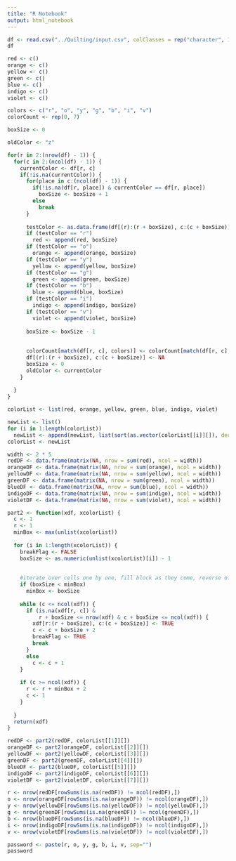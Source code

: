 ```yaml
---
title: "R Notebook"
output: html_notebook
---
```


```r
df <- read.csv("../Quilting/input.csv", colClasses = rep("character", 10), header = FALSE)
df
```

```r
red <- c()
orange <- c()
yellow <- c()
green <- c()
blue <- c()
indigo <- c()
violet <- c()

colors <- c("r", "o", "y", "g", "b", "i", "v")
colorCount <- rep(0, 7)

boxSize <- 0

oldColor <- "z"

for(r in 2:(nrow(df) - 1)) {
  for(c in 2:(ncol(df) - 1)) {
    currentColor <- df[r, c]
    if(!is.na(currentColor)) {
      for(place in c:(ncol(df) - 1)) {
        if(!is.na(df[r, place]) & currentColor == df[r, place])
          boxSize <- boxSize + 1
        else
          break
      }
      
      testColor <- as.data.frame(df[(r):(r + boxSize), c:(c + boxSize)])[1, 1]
      if (testColor == "r")
        red <- append(red, boxSize)
      if (testColor == "o")
        orange <- append(orange, boxSize)
      if (testColor == "y")
        yellow <- append(yellow, boxSize)
      if (testColor == "g")
        green <- append(green, boxSize)
      if (testColor == "b")
        blue <- append(blue, boxSize)
      if (testColor == "i")
        indigo <- append(indigo, boxSize)
      if (testColor == "v")
        violet <- append(violet, boxSize)
      
      boxSize <- boxSize - 1
      
      
      colorCount[match(df[r, c], colors)] <- colorCount[match(df[r, c], colors)] + 1
      df[(r):(r + boxSize), c:(c + boxSize)] <- NA
      boxSize <- 0
      oldColor <- currentColor
    }
    
  }
}

colorList <- list(red, orange, yellow, green, blue, indigo, violet)
```


```r
newList <- list()
for (i in 1:length(colorList))
  newList <- append(newList, list(sort(as.vector(colorList[[i]][]), decreasing = TRUE)))
colorList <- newList

width <- 2 * 5
redDF <- data.frame(matrix(NA, nrow = sum(red), ncol = width))
orangeDF <- data.frame(matrix(NA, nrow = sum(orange), ncol = width))
yellowDF <- data.frame(matrix(NA, nrow = sum(yellow), ncol = width))
greenDF <- data.frame(matrix(NA, nrow = sum(green), ncol = width))
blueDF <- data.frame(matrix(NA, nrow = sum(blue), ncol = width))
indigoDF <- data.frame(matrix(NA, nrow = sum(indigo), ncol = width))
violetDF <- data.frame(matrix(NA, nrow = sum(violet), ncol = width))

part2 <- function(xdf, xcolorList) {
  c <- 1
  r <- 1
  minBox <- max(unlist(xcolorList))
  
  for (i in 1:length(xcolorList)) {
    breakFlag <- FALSE
    boxSize <- as.numeric(unlist(xcolorList)[i]) - 1
    
    
    #iterate over cells one by one, fill block as they come, reverse of part 1, kinda
    if (boxSize < minBox)
      minBox <- boxSize
    
    while (c <= ncol(xdf)) {
      if (is.na(xdf[r, c]) &
          r + boxSize <= nrow(xdf) & c + boxSize <= ncol(xdf)) {
        xdf[r:(r + boxSize), c:(c + boxSize)] <- TRUE
        c <- c + boxSize + 2
        breakFlag <- TRUE
        break
      }
      else
        c <- c + 1
    }
    
    if (c >= ncol(xdf)) {
      r <- r + minBox + 2
      c <- 1
    }
    
  }
  return(xdf)
}

redDF <- part2(redDF, colorList[[1]][])
orangeDF <- part2(orangeDF, colorList[[2]][])
yellowDF <- part2(yellowDF, colorList[[3]][])
greenDF <- part2(greenDF, colorList[[4]][])
blueDF <- part2(blueDF, colorList[[5]][])
indigoDF <- part2(indigoDF, colorList[[6]][])
violetDF <- part2(violetDF, colorList[[7]][])
```

```r
r <- nrow(redDF[rowSums(is.na(redDF)) != ncol(redDF),])
o <- nrow(orangeDF[rowSums(is.na(orangeDF)) != ncol(orangeDF),])
y <- nrow(yellowDF[rowSums(is.na(yellowDF)) != ncol(yellowDF),])
g <- nrow(greenDF[rowSums(is.na(greenDF)) != ncol(greenDF),])
b <- nrow(blueDF[rowSums(is.na(blueDF)) != ncol(blueDF),])
i <- nrow(indigoDF[rowSums(is.na(indigoDF)) != ncol(indigoDF),])
v <- nrow(violetDF[rowSums(is.na(violetDF)) != ncol(violetDF),])

password <- paste(r, o, y, g, b, i, v, sep="")
password
```

